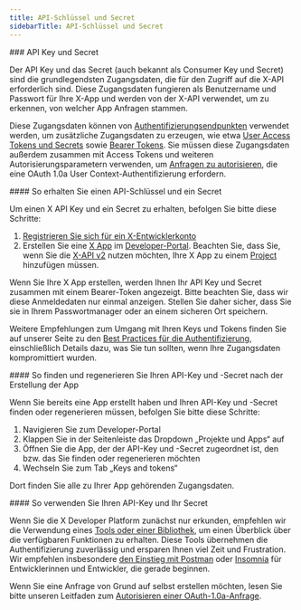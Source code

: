```yaml
---
title: API-Schlüssel und Secret
sidebarTitle: API-Schlüssel und Secret
---
```



<div id="api-key-and-secret">
  ### API Key und Secret
</div>

Der API Key und das Secret (auch bekannt als Consumer Key und Secret) sind die grundlegendsten Zugangsdaten, die für den Zugriff auf die X-API erforderlich sind. Diese Zugangsdaten fungieren als Benutzername und Passwort für Ihre X-App und werden von der X-API verwendet, um zu erkennen, von welcher App Anfragen stammen.

Diese Zugangsdaten können von [Authentifizierungsendpunkten](/de/resources/fundamentals/authentication/api-reference) verwendet werden, um zusätzliche Zugangsdaten zu erzeugen, wie etwa [User Access Tokens und Secrets](/de/resources/fundamentals/authentication/oauth-1-0a/api-key-and-secret) sowie [Bearer Tokens](/de/resources/fundamentals/authentication/oauth-2-0/bearer-tokens). Sie müssen diese Zugangsdaten außerdem zusammen mit Access Tokens und weiteren Autorisierungsparametern verwenden, um [Anfragen zu autorisieren](/de/resources/fundamentals/authentication/oauth-1-0a/authorizing-a-request), die eine OAuth 1.0a User Context-Authentifizierung erfordern. 

<div id="how-to-acquire-an-api-key-and-secret">
  #### So erhalten Sie einen API-Schlüssel und ein Secret
</div>

Um einen X API Key und ein Secret zu erhalten, befolgen Sie bitte diese Schritte:

1. [Registrieren Sie sich für ein X-Entwicklerkonto](https://developer.x.com/en/apply-for-access)
2. Erstellen Sie eine [X App](/de/resources/fundamentals/developer-apps) im [Developer-Portal](/de/resources/fundamentals/developer-portal). Beachten Sie, dass Sie, wenn Sie die [X-API v2](/de/x-api/introduction) nutzen möchten, Ihre X App zu einem [Project](/de/resources/fundamentals/projects) hinzufügen müssen.
    

Wenn Sie Ihre X App erstellen, werden Ihnen Ihr API Key und Secret zusammen mit einem Bearer-Token angezeigt. Bitte beachten Sie, dass wir diese Anmeldedaten nur einmal anzeigen. Stellen Sie daher sicher, dass Sie sie in Ihrem Passwortmanager oder an einem sicheren Ort speichern.

Weitere Empfehlungen zum Umgang mit Ihren Keys und Tokens finden Sie auf unserer Seite zu den [Best Practices für die Authentifizierung](/de/resources/fundamentals/authentication/guides/authentication-best-practices), einschließlich Details dazu, was Sie tun sollten, wenn Ihre Zugangsdaten kompromittiert wurden.
 

<div id="how-to-find-and-regenerate-your-api-key-and-secret-after-app-creation">
  #### So finden und regenerieren Sie Ihren API-Key und -Secret nach der Erstellung der App
</div>

Wenn Sie bereits eine App erstellt haben und Ihren API-Key und -Secret finden oder regenerieren müssen, befolgen Sie bitte diese Schritte:

1. Navigieren Sie zum Developer-Portal
2. Klappen Sie in der Seitenleiste das Dropdown „Projekte und Apps“ auf
3. Öffnen Sie die App, der der API-Key und -Secret zugeordnet ist, den bzw. das Sie finden oder regenerieren möchten
4. Wechseln Sie zum Tab „Keys and tokens“

Dort finden Sie alle zu Ihrer App gehörenden Zugangsdaten. 
 

<div id="how-to-use-your-api-key-and-secret">
  #### So verwenden Sie Ihren API-Key und Ihr Secret
</div>

Wenn Sie die X Developer Platform zunächst nur erkunden, empfehlen wir die Verwendung eines [Tools oder einer Bibliothek](/de/resources/tools-and-libraries), um einen Überblick über die verfügbaren Funktionen zu erhalten. Diese Tools übernehmen die Authentifizierung zuverlässig und ersparen Ihnen viel Zeit und Frustration. Wir empfehlen insbesondere [den Einstieg mit Postman](/de/tutorials/postman-getting-started) oder [Insomnia](https://insomnia.rest/) für Entwicklerinnen und Entwickler, die gerade beginnen.

Wenn Sie eine Anfrage von Grund auf selbst erstellen möchten, lesen Sie bitte unseren Leitfaden zum [Autorisieren einer OAuth-1.0a-Anfrage](/de/resources/fundamentals/authentication/oauth-1-0a/authorizing-a-request).
 